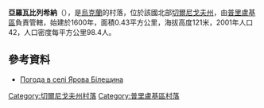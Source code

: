 {{coord|50|38|31|N|32|24|18|E|scale:100000|display=title}}

'''亞羅瓦比列希納'''（{{lang-uk|Ярова Білещина}}），是[[烏克蘭|烏克蘭]]的村落，位於該國北部[[切爾尼戈夫州|切爾尼戈夫州]]，由[[普里盧基區|普里盧基區]]負責管轄，始建於1600年，面積0.43平方公里，海拔高度121米，2001年人口42，人口密度每平方公里98.4人。

==參考資料==
* [http://weather.in.ua/ua/chernigovskaja/29634 Погода в селі Ярова Білещина] {{Wayback|url=http://weather.in.ua/ua/chernigovskaja/29634 |date=20160305191733 }}

[[Category:切爾尼戈夫州村落|Category:切爾尼戈夫州村落]]
[[Category:普里盧基區村落|Category:普里盧基區村落]]


{{Chernihiv-geo-stub}}